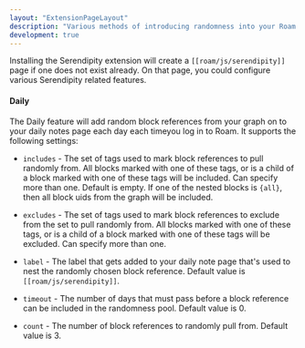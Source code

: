```yaml
---
layout: "ExtensionPageLayout"
description: "Various methods of introducing randomness into your Roam Graph!"
development: true
---
```


Installing the Serendipity extension will create a `[[roam/js/serendipity]]` page if one does not exist already. On that page, you could configure various Serendipity related features.

#### Daily

The Daily feature will add random block references from your graph on to your daily notes page each day each timeyou log in to Roam. It supports the following settings:

- `includes` - The set of tags used to mark block references to pull randomly from. All blocks marked with one of these tags, or is a child of a block marked with one of these tags will be included. Can specify more than one. Default is empty. If one of the nested blocks is `{all}`, then all block uids from the graph will be included. 

- `excludes` - The set of tags used to mark block references to exclude from the set to pull randomly from. All blocks marked with one of these tags, or is a child of a block marked with one of these tags will be excluded. Can specify more than one.

- `label` - The label that gets added to your daily note page that's used to nest the randomly chosen block reference. Default value is `[[roam/js/serendipity]]`.

- `timeout` - The number of days that must pass before a block reference can be included in the randomness pool. Default value is 0.

- `count` - The number of block references to randomly pull from. Default value is 3.
